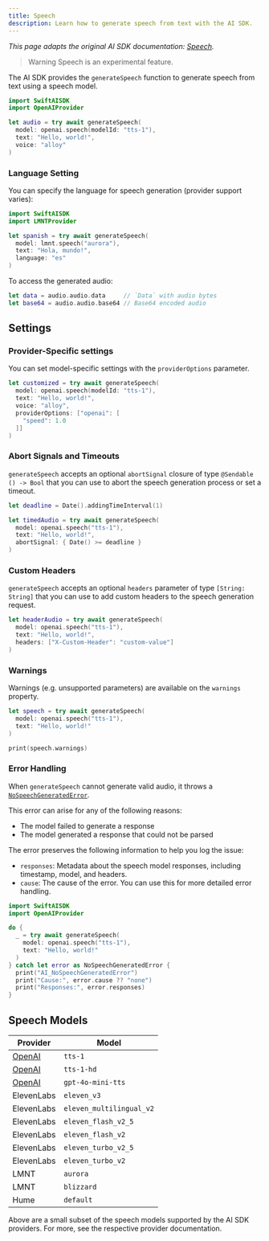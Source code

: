 ```yaml
---
title: Speech
description: Learn how to generate speech from text with the AI SDK.
---
```


_This page adapts the original AI SDK documentation: [Speech](https://ai-sdk.dev/docs/ai-sdk-core/speech)._ 

> Warning
> Speech is an experimental feature.

The AI SDK provides the `generateSpeech`
function to generate speech from text using a speech model.

```swift
import SwiftAISDK
import OpenAIProvider

let audio = try await generateSpeech(
  model: openai.speech(modelId: "tts-1"),
  text: "Hello, world!",
  voice: "alloy"
)
```

### Language Setting

You can specify the language for speech generation (provider support varies):

```swift
import SwiftAISDK
import LMNTProvider

let spanish = try await generateSpeech(
  model: lmnt.speech("aurora"),
  text: "Hola, mundo!",
  language: "es"
)
```

To access the generated audio:

```swift
let data = audio.audio.data     // `Data` with audio bytes
let base64 = audio.audio.base64 // Base64 encoded audio
```

## Settings

### Provider-Specific settings

You can set model-specific settings with the `providerOptions` parameter.

```swift highlight="7-11"
let customized = try await generateSpeech(
  model: openai.speech(modelId: "tts-1"),
  text: "Hello, world!",
  voice: "alloy",
  providerOptions: ["openai": [
    "speed": 1.0
  ]]
)
```

### Abort Signals and Timeouts

`generateSpeech` accepts an optional `abortSignal` closure of type `@Sendable () -> Bool`
that you can use to abort the speech generation process or set a timeout.

```swift highlight="7"
let deadline = Date().addingTimeInterval(1)

let timedAudio = try await generateSpeech(
  model: openai.speech("tts-1"),
  text: "Hello, world!",
  abortSignal: { Date() >= deadline }
)
```

### Custom Headers

`generateSpeech` accepts an optional `headers` parameter of type `[String: String]`
that you can use to add custom headers to the speech generation request.

```swift highlight="7"
let headerAudio = try await generateSpeech(
  model: openai.speech("tts-1"),
  text: "Hello, world!",
  headers: ["X-Custom-Header": "custom-value"]
)
```

### Warnings

Warnings (e.g. unsupported parameters) are available on the `warnings` property.

```swift
let speech = try await generateSpeech(
  model: openai.speech("tts-1"),
  text: "Hello, world!"
)

print(speech.warnings)
```

### Error Handling

When `generateSpeech` cannot generate valid audio, it throws a [`NoSpeechGeneratedError`](/ai-sdk-core/error-handling).

This error can arise for any of the following reasons:

- The model failed to generate a response
- The model generated a response that could not be parsed

The error preserves the following information to help you log the issue:

- `responses`: Metadata about the speech model responses, including timestamp, model, and headers.
- `cause`: The cause of the error. You can use this for more detailed error handling.

```swift
import SwiftAISDK
import OpenAIProvider

do {
  _ = try await generateSpeech(
    model: openai.speech("tts-1"),
    text: "Hello, world!"
  )
} catch let error as NoSpeechGeneratedError {
  print("AI_NoSpeechGeneratedError")
  print("Cause:", error.cause ?? "none")
  print("Responses:", error.responses)
}
```

## Speech Models

| Provider                                                           | Model                    |
| ------------------------------------------------------------------ | ------------------------ |
| [OpenAI](/providers/openai#speech-models)         | `tts-1`                  |
| [OpenAI](/providers/openai#speech-models)         | `tts-1-hd`               |
| [OpenAI](/providers/openai#speech-models)         | `gpt-4o-mini-tts`        |
| ElevenLabs | `eleven_v3`              |
| ElevenLabs | `eleven_multilingual_v2` |
| ElevenLabs | `eleven_flash_v2_5`      |
| ElevenLabs | `eleven_flash_v2`        |
| ElevenLabs | `eleven_turbo_v2_5`      |
| ElevenLabs | `eleven_turbo_v2`        |
| LMNT             | `aurora`                 |
| LMNT             | `blizzard`               |
| Hume             | `default`                |

Above are a small subset of the speech models supported by the AI SDK providers. For more, see the respective provider documentation.
